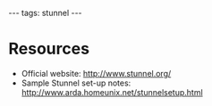 ---
tags: stunnel
---
= Resources =

* Official website: http://www.stunnel.org/
* Sample Stunnel set-up notes: http://www.arda.homeunix.net/stunnelsetup.html
